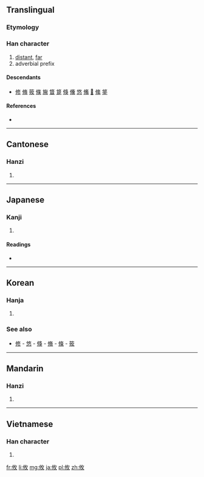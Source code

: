==Translingual==

===Etymology===
{{Han compound|人|攴|ls=ic}}

===Han character===
{{Han char|rn=66|rad=攴|as=03|sn=7|four=2824<sub>0</sub>|canj=人中人大 (OLOK)}}

# [[distant]], [[far]]
# adverbial prefix

====Descendants====
* [[修]] [[脩]] [[筱]] [[條]] [[㫍]] [[䀺]] [[跾]] [[倏]] [[儵]] [[悠]] [[鯈]] [[𠤼]] [[絛]] [[鋚]]

====References====
* {{Han ref|kx=0468.100|dkj=13113|dj=0816.030|hdz=10132.010|uh=6538|ud=25912|bh=A7F1|bd=42993}}

----

==Cantonese==

===Hanzi===
{{yue-hanzi|jyut=|y=yau4}}

# {{defn|Cantonese|sort=攴03}}

----

==Japanese==

===Kanji===
{{ja-kanji|grade=|rs=攴03}}

# {{defn|Japanese|sort=攴03}}

====Readings====
* {{ja-readings|on=[[ゆう]] (yū)|kun=[[ところ]] (tokoro)}}

----

==Korean==

===Hanja===
{{ko-hanja|hangeul=유|eumhun=|rv=yu|mr=yu|y=yu}}

# {{defn|Korean|sort=攴03}}

===See also===
* [[修]] - [[悠]] - [[倏]] - [[脩]] - [[條]] - [[筱]]

----

==Mandarin==

===Hanzi===
{{cmn-hanzi|pin=[[bīn]] ([[bin1]]), [[yōu]] ([[you1]])|wg=pin<sup>1</sup>, yu<sup>1</sup>}}

# {{defn|Mandarin|sort=攴03}}

----

==Vietnamese==

===Han character===
{{vi-hantu|[[du]], [[đu]]|rs=攴03}}

# {{defn|Vietnamese|sort=攴03}}

[[fr:攸]]
[[li:攸]]
[[mg:攸]]
[[ja:攸]]
[[pl:攸]]
[[zh:攸]]